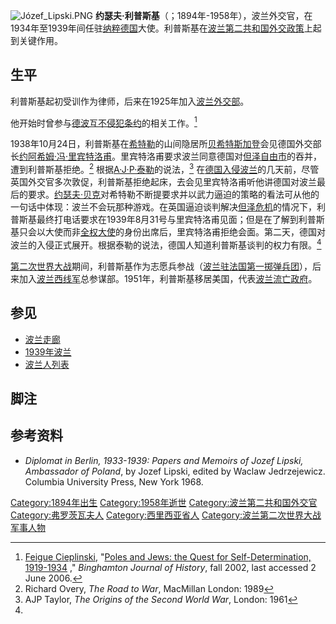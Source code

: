 [[Image:Józef_Lipski.PNG|thumb]]
'''约瑟夫·利普斯基'''（{{lang-pl|'''Józef Lipski'''}}；1894年-1958年），波兰外交官，在1934年至1939年间任驻[[纳粹德国|纳粹德国]]大使。利普斯基在[[波兰第二共和国|波兰第二共和国]][[外交政策|外交政策]]上起到关键作用。

==生平==
利普斯基起初受训作为律师，后来在1925年加入[[波兰外交部|波兰外交部]]。 

他开始时曾参与[[德波互不侵犯条约|德波互不侵犯条约]]的相关工作。<ref name="Cieplinski">[[Feigue_Cieplinski|Feigue Cieplinski]], "[http://www.binghamton.edu/history/resources/bjoh/PolesAndJews.htm Poles and Jews: the Quest for Self-Determination, 1919-1934] {{webarchive|url=https://web.archive.org/web/20020918204723/http://www.binghamton.edu/history/resources/bjoh/PolesAndJews.htm |date=2002-09-18 }}," ''Binghamton Journal of History'', fall 2002, last accessed 2 June 2006.</ref>

1938年10月24日，利普斯基在[[希特勒|希特勒]]的山间隐居所[[贝希特斯加登|贝希特斯加登]]会见德国外交部长[[约阿希姆·冯·里宾特洛甫|约阿希姆·冯·里宾特洛甫]]。里宾特洛甫要求波兰同意德国对[[但泽自由市|但泽自由市]]的吞并，遭到利普斯基拒绝。<ref>Richard Overy, ''The Road to War'', MacMillan London: 1989</ref> 根据[[A·J·P·泰勒|A·J·P·泰勒]]的说法，<ref name="AJPT">AJP Taylor, ''The Origins of the Second World War'', London: 1961</ref> 在[[波兰战役|德国入侵波兰]]的几天前，尽管英国外交官多次敦促，利普斯基拒绝起床，去会见里宾特洛甫听他讲德国对波兰最后的要求。[[约瑟夫·贝克|约瑟夫·贝克]]对希特勒不断提要求并以武力逼迫的策略的看法可从他的一句话中体现：波兰不会玩那种游戏。在英国逼迫谈判解决[[波兰走廊|但泽危机]]的情况下，利普斯基最终打电话要求在1939年8月31号与里宾特洛甫见面；但是在了解到利普斯基只会以大使而非[[全权大使|全权大使]]的身份出席后，里宾特洛甫拒绝会面。第二天，德国对波兰的入侵正式展开。根据泰勒的说法，德国人知道利普斯基谈判的权力有限。<ref name="AJPT"/> 

[[第二次世界大战|第二次世界大战]]期间，利普斯基作为志愿兵参战（[[第一掷弹兵团_(波兰)|波兰驻法国第一掷弹兵团]]），后来加入[[波兰西线军|波兰西线军]]总参谋部。1951年，利普斯基移居美国，代表[[波兰流亡政府|波兰流亡政府]]。

==参见==
*[[波兰走廊|波兰走廊]]
*[[1939年波兰|1939年波兰]]
*[[波兰人列表#外交官|波兰人列表]]

==脚注==
<!--See http://en.wikipedia.org/wiki/Wikipedia:Footnotes for an explanation of how to generate footnotes using the <ref(erences/)> tags-->
<div class='references-small'>
<references/>
</div>

==参考资料==
*''Diplomat in Berlin, 1933-1939: Papers and Memoirs of Jozef Lipski, Ambassador of Poland'', by Jozef Lipski, edited by Waclaw Jedrzejewicz. Columbia University Press, New York 1968.

{{Authority control}}
[[Category:1894年出生|Category:1894年出生]]
[[Category:1958年逝世|Category:1958年逝世]]
[[Category:波兰第二共和国外交官|Category:波兰第二共和国外交官]]
[[Category:弗罗茨瓦夫人|Category:弗罗茨瓦夫人]]
[[Category:西里西亚省人|Category:西里西亚省人]]
[[Category:波兰第二次世界大战军事人物|Category:波兰第二次世界大战军事人物]]